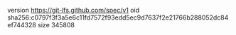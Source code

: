 version https://git-lfs.github.com/spec/v1
oid sha256:c0797f3f3a5e6c11fd7572f93edd5ec9d7637f2e21766b288052dc84ef744328
size 345808
